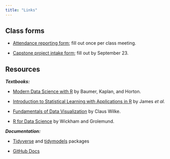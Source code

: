 ```yaml
---
title: "Links"
---
```


## Class forms

-   [Attendance reporting form](https://forms.gle/ceJsFyuw6i58j6tBA); fill out once per class meeting.

-   [Capstone project intake form](https://forms.gle/zQT8jc85Y71BKYV48); fill out by September 23.

## Resources

***Textbooks:***

-   [Modern Data Science with R](https://mdsr-book.github.io/mdsr2e/) by Baumer, Kaplan, and Horton.

-   [Introduction to Statistical Learning with Applications in R](https://www.statlearning.com/) by James *et al.*

-   [Fundamentals of Data Visualization](https://clauswilke.com/dataviz/) by Claus Wilke.

-   [R for Data Science](https://r4ds.had.co.nz/) by Wickham and Grolemund.

***Documentation:***

-   [Tidyverse](https://www.tidyverse.org/) and [tidymodels](https://www.tidymodels.org/) packages

-   [GitHub Docs](https://docs.github.com/en)
